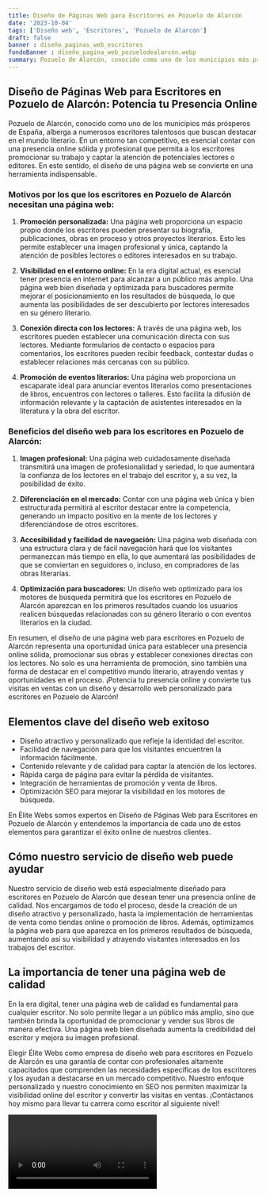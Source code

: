 ```yaml
---
title: Diseño de Páginas Web para Escritores en Pozuelo de Alarcón
date: '2023-10-04'
tags: ['Diseño web', 'Escritores', 'Pozuelo de Alarcón']
draft: false
banner : diseño_paginas_web_escritores
fondoBanner : diseño_pagina_web_pozuelodealarcón.webp
summary: Pozuelo de Alarcón, conocido como uno de los municipios más prósperos de España, alberga a numerosos escritores talentosos que buscan destacar en el mundo literario. En un entorno tan competitivo, es esencial contar con una presencia online sólida y profesional que permita a los escritores promocionar su trabajo y captar la atención de potenciales lectores o editores. En este sentido, el diseño de una página web se convierte en una herramienta indispensable.
---
```


## Diseño de Páginas Web para Escritores en Pozuelo de Alarcón: Potencia tu Presencia Online

Pozuelo de Alarcón, conocido como uno de los municipios más prósperos de España, alberga a numerosos escritores talentosos que buscan destacar en el mundo literario. En un entorno tan competitivo, es esencial contar con una presencia online sólida y profesional que permita a los escritores promocionar su trabajo y captar la atención de potenciales lectores o editores. En este sentido, el diseño de una página web se convierte en una herramienta indispensable.

### Motivos por los que los escritores en Pozuelo de Alarcón necesitan una página web:

1. **Promoción personalizada:** Una página web proporciona un espacio propio donde los escritores pueden presentar su biografía, publicaciones, obras en proceso y otros proyectos literarios. Esto les permite establecer una imagen profesional y única, captando la atención de posibles lectores o editores interesados en su trabajo.

2. **Visibilidad en el entorno online:** En la era digital actual, es esencial tener presencia en internet para alcanzar a un público más amplio. Una página web bien diseñada y optimizada para buscadores permite mejorar el posicionamiento en los resultados de búsqueda, lo que aumenta las posibilidades de ser descubierto por lectores interesados en su género literario.

3. **Conexión directa con los lectores:** A través de una página web, los escritores pueden establecer una comunicación directa con sus lectores. Mediante formularios de contacto o espacios para comentarios, los escritores pueden recibir feedback, contestar dudas o establecer relaciones más cercanas con su público.

4. **Promoción de eventos literarios:** Una página web proporciona un escaparate ideal para anunciar eventos literarios como presentaciones de libros, encuentros con lectores o talleres. Esto facilita la difusión de información relevante y la captación de asistentes interesados en la literatura y la obra del escritor.

### Beneficios del diseño web para los escritores en Pozuelo de Alarcón:

1. **Imagen profesional:** Una página web cuidadosamente diseñada transmitirá una imagen de profesionalidad y seriedad, lo que aumentará la confianza de los lectores en el trabajo del escritor y, a su vez, la posibilidad de éxito.

2. **Diferenciación en el mercado:** Contar con una página web única y bien estructurada permitirá al escritor destacar entre la competencia, generando un impacto positivo en la mente de los lectores y diferenciándose de otros escritores.

3. **Accesibilidad y facilidad de navegación:** Una página web diseñada con una estructura clara y de fácil navegación hará que los visitantes permanezcan más tiempo en ella, lo que aumentará las posibilidades de que se conviertan en seguidores o, incluso, en compradores de las obras literarias.

4. **Optimización para buscadores:** Un diseño web optimizado para los motores de búsqueda permitirá que los escritores en Pozuelo de Alarcón aparezcan en los primeros resultados cuando los usuarios realicen búsquedas relacionadas con su género literario o con eventos literarios en la ciudad.

En resumen, el diseño de una página web para escritores en Pozuelo de Alarcón representa una oportunidad única para establecer una presencia online sólida, promocionar sus obras y establecer conexiones directas con los lectores. No solo es una herramienta de promoción, sino también una forma de destacar en el competitivo mundo literario, atrayendo ventas y oportunidades en el proceso. ¡Potencia tu presencia online y convierte tus visitas en ventas con un diseño y desarrollo web personalizado para escritores en Pozuelo de Alarcón!

<GifSeo />

<Cta />

## Elementos clave del diseño web exitoso

- Diseño atractivo y personalizado que refleje la identidad del escritor.
- Facilidad de navegación para que los visitantes encuentren la información fácilmente.
- Contenido relevante y de calidad para captar la atención de los lectores.
- Rápida carga de página para evitar la pérdida de visitantes.
- Integración de herramientas de promoción y venta de libros.
- Optimización SEO para mejorar la visibilidad en los motores de búsqueda.

En Élite Webs somos expertos en Diseño de Páginas Web para Escritores en Pozuelo de Alarcón y entendemos la importancia de cada uno de estos elementos para garantizar el éxito online de nuestros clientes.

## Cómo nuestro servicio de diseño web puede ayudar

Nuestro servicio de diseño web está especialmente diseñado para escritores en Pozuelo de Alarcón que desean tener una presencia online de calidad. Nos encargamos de todo el proceso, desde la creación de un diseño atractivo y personalizado, hasta la implementación de herramientas de venta como tiendas online o promoción de libros. Además, optimizamos la página web para que aparezca en los primeros resultados de búsqueda, aumentando así su visibilidad y atrayendo visitantes interesados en los trabajos del escritor.

## La importancia de tener una página web de calidad

En la era digital, tener una página web de calidad es fundamental para cualquier escritor. No solo permite llegar a un público más amplio, sino que también brinda la oportunidad de promocionar y vender sus libros de manera efectiva. Una página web bien diseñada aumenta la credibilidad del escritor y mejora su imagen profesional.

Elegir Élite Webs como empresa de diseño web para escritores en Pozuelo de Alarcón es una garantía de contar con profesionales altamente capacitados que comprenden las necesidades específicas de los escritores y los ayudan a destacarse en un mercado competitivo. Nuestro enfoque personalizado y nuestro conocimiento en SEO nos permiten maximizar la visibilidad online del escritor y convertir las visitas en ventas. ¡Contáctanos hoy mismo para llevar tu carrera como escritor al siguiente nivel!

<Video />

<CtaBot job='Escritores' city='Pozuelo de Alarcón'/>

<Gmaps query='Pozuelo de Alarcón+españa+maps' />